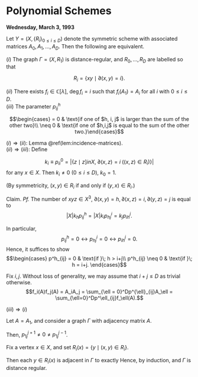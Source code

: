 # Polynomial Schemes {#lec18}
**Wednesday, March 3, 1993** 

:::{.lemma #dr-scheme}
Let $Y = (X, \{R_i\}_{0\leq i\leq D})$ denote the symmetric scheme with associated matrices $A_0, A_1, \ldots, A_D$. Then the following are equivalent.

| $(i)$ The graph $\Gamma = (X, R_1)$ is distance-regular, and $R_0, \ldots, R_D$ are labelled so that 
$$R_i = \{xy\mid \partial(x,y) = i\}.$$

| $(ii)$ There exists $f_i\in \mathbb{C}[\lambda]$, $\deg f_i = i$ such that $f_i(A_1) = A_i$ for all $i$ with $0\leq i\leq D$.

| $(iii)$ The parameter $p^h_{ij}$
$$\begin{cases} = 0 & \text{if one of $h, i, j$ is larger than the sum of the other two}\\
\neq 0 & \text{if one of $h,i,j$ is equal to the sum of the other two.}\end{cases}$$
:::

:::{.proof}
| $(i)\Rightarrow (ii)$: Lemma \@ref(lem:incidence-matrices).

| $(ii)\Rightarrow (iii)$: Define
$$k_i \equiv p^0_{ii} = |\{z\mid z]in X, \; \partial(x,z) = i \; ((x,z)\in R_i)\}|$$
for any $x\in X$.
Then $k_i \neq 0$ $(0\leq i\leq D)$, $k_0 = 1$.

(By symmetricity, $(x,y)\in R_i$ if and only if $(y,x)\in R_i$.)

Claim.
\begin{align}
k_hp^h_{ij} & = k_ip^i_{hj} = k_jp^j_{ih}\\
& = |X|^{-1}|\{xyz\in X^3\mid \partial(x,y) = h, \partial(x,z) = i, \partial(y,z) = j\}|.
\end{align}
_Pf._ 
The number of $xyz\in X^3$, $\partial(x,y) = h, \partial(x,z) = i, \partial(y,z) = j$ is equal to
$$|X|k_hp^h_{ij} = |X|k_ip^i_{hj} = k_jp^j_{ih}.$$

In particular, 
$$p^h_{ij} = 0 \leftrightarrow p^i_{hj} =0 \leftrightarrow p^j_{ih} = 0.$$
Hence, it suffices to show
$$\begin{cases}
p^h_{ij} = 0 & \text{if }\; h > i+j\\
p^h_{ij} \neq 0 & \text{if }\; h = i+j.
\end{cases}$$

Fix $i,j$. Without loss of generality, we may assume that $i+j\leq D$ as trivial otherwise.
$$f_i(A)f_j(A) = A_iA_j = \sum_{\ell = 0}^Dp^{\ell}_{ij}A_\ell = \sum_{\ell=0}^Dp^\ell_{ij}f_\ell(A).$$
\begin{align}
i + j & = \deg \mathrm{LHS}\\
& = \deg \mathrm{RHS}\\
& = \max\{\ell\mid p^\ell_{ij}\neq 0\}.
\end{align}

| $(iii)\Rightarrow (i)$
Let $A = A_1$, and consider a graph $\Gamma$ with adjacency matrix $A$.
\begin{align}
AA_j & = \sum_{h}p^h_{1j}A_h\\
& = p^{j+1}_{1j} A_{j+1} + p^j_{1j}A_j + p^{j-1}_{1j}A_{j-1}.
\end{align}

Then, $p^{j+1}_{1j} \neq 0 \neq p^{j-1}_{1j}$.

Fix a vertex $x\in X$, and set $R_i(x) = \{y\mid (x,y)\in R_i\}$.

Then each $y\in R_i(x)$ is adjacent in $\Gamma$ to exactly 
\begin{align}
p^i_{1,i+1} & \neq 0  \quad \text{vertices in }\; R_{i}(x),\\
p^i_{1i} & \qquad \text{vertices in }\; R_{i+1}(x),\\
p^i_{1,i-1} & \neq 0 \quad \text{vertices in }\; R_{i-1}(x).
\end{align}
Hence, by induction,
\begin{align}
R_i(x) & = \{y\mid \partial(x,y) = i \text{ in }\Gamma\} && (0\leq i\leq D),
\end{align}
and $\Gamma$ is distance regular.
:::
